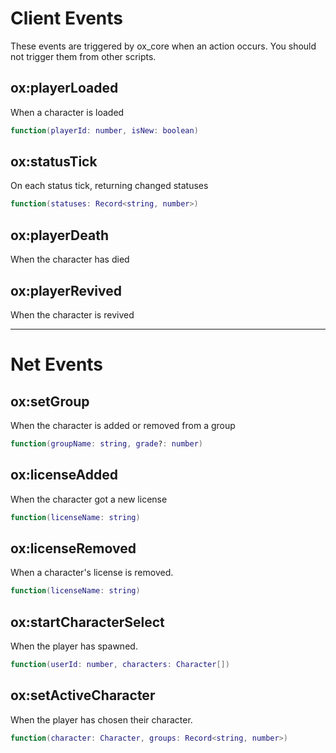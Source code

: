 
# Client Events

<Callout type="warning">
These events are triggered by ox_core when an action occurs. You should not trigger them from other scripts.
</Callout>

## ox:playerLoaded

When a character is loaded

```lua
function(playerId: number, isNew: boolean)
```

## ox:statusTick

On each status tick, returning changed statuses

```lua
function(statuses: Record<string, number>)
```

## ox:playerDeath

When the character has died

## ox:playerRevived

When the character is revived

---

# Net Events

## ox:setGroup

When the character is added or removed from a group

```lua
function(groupName: string, grade?: number)
```

## ox:licenseAdded

When the character got a new license

```lua
function(licenseName: string)
```

## ox:licenseRemoved

When a character's license is removed.

```lua
function(licenseName: string)
```

## ox:startCharacterSelect

When the player has spawned.

```lua
function(userId: number, characters: Character[])
```

## ox:setActiveCharacter

When the player has chosen their character.

```lua
function(character: Character, groups: Record<string, number>)
```